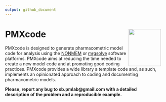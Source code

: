 ```yaml
---
output: github_document
---
```


# PMXcode <img src="../app/www/favicon.png" align="right" width=104 height=120/>

PMXcode is designed to generate pharmacometric model code for analysis using the [NONMEM](https://www.iconplc.com/innovation/nonmem/) or [mrgsolve](https://mrgsolve.org/) software platforms. PMXcode aims at reducing the time needed to create a new model code and at promoting good coding practices. PMXcode provides a wide library a template code and, as such, implements an opinionated approach to coding and documenting pharmacometric models.

**Please, report any bug to sb.pmlab@gmail.com with a detailed description of the problem and a reproducible example.**
